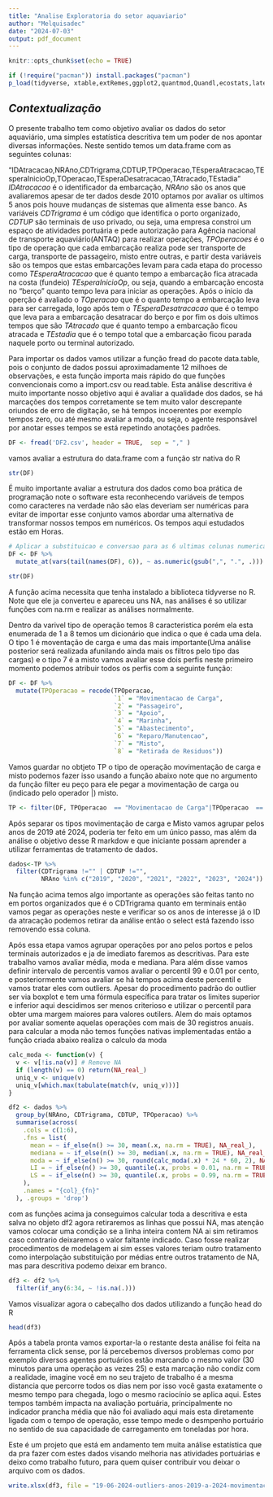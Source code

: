 ```yaml
---
title: "Analise Exploratoria do setor aquaviario"
author: "Melquisadec"
date: "2024-07-03"
output: pdf_document
---
```


```r
knitr::opts_chunk$set(echo = TRUE)
```



```r
if (!require("pacman")) install.packages("pacman")
p_load(tidyverse, xtable,extRemes,ggplot2,quantmod,Quandl,ecostats,latex2exp,readxl,openxlsx, data.table)

```

## *Contextualização* 
O presente trabalho tem como objetivo avaliar os dados do setor aquaviário, uma simples estatística descritiva tem um poder de nos apontar diversas informações. Neste sentido temos um data.frame com as seguintes colunas:

"IDAtracacao,NRAno,CDTrigrama,CDTUP,TPOperacao,TEsperaAtracacao,TEsperaInicioOp,TOperacao,TEsperaDesatracacao,TAtracado,TEstadia" *IDAtracacao* é o identificador da embarcação, *NRAno* são os anos que avaliaremos apesar de ter dados desde 2010 optamos por avaliar os ultimos 5 anos pois houve mudanças de sistemas que alimenta esse banco. As variáveis *CDTrigrama* é um código que identifica o porto organizado, *CDTUP* são terminais de uso privado, ou seja, uma empresa constroi um espaço de atividades portuária e pede autorização para Agência nacional de transporte aquaviário(ANTAQ) para realizar operações, *TPOperacoes* é o tipo de operação que cada embarcação realiza pode ser transporte de carga, transporte de passageiro, misto entre outras, e partir desta variáveis são os tempos que estas embarcações levam para cada etapa do processo como *TEsperaAtracacao* que é quanto tempo a embarcação fica atracada na costa (fundeio) *TEsperaInicioOp*, ou seja, quando a embarcação encosta no "berço" quanto tempo leva para iniciar as operações. Após o inicio da operção é avaliado o *TOperacao* que é o quanto tempo a embarcação leva para ser carregada, logo após tem o *TEsperaDesatracacao* que é o tempo que leva para a embarcação desatracar do berço e por fim os dois ultimos tempos que são *TAtracado* que é quanto tempo a embarcação ficou atracada e *TEstadia* que é o tempo total que a embarcação ficou parada naquele porto ou terminal autorizado.

Para importar os dados vamos utilizar a função fread do pacote data.table, pois o conjunto de dados possui aproximadamente 12 milhoes de observações, e esta função importa mais rápido do que funções convencionais como a import.csv ou read.table.
Esta análise descritiva é muito importante nosso objetivo aqui é avaliar a qualidade dos dados, se há marcações dos tempos corretamente se tem muito valor descrepante oriundos de erro de digitação, se há tempos incoerentes por exemplo tempos zero, ou até mesmo avaliar a moda, ou seja, o agente responsável por anotar esses tempos se está repetindo anotações padrões. 

```r
DF <- fread('DF2.csv', header = TRUE,  sep = "," )
```
vamos avaliar a estrutura do data.frame com a função str nativa do R
```r
str(DF)

```
É muito importante avaliar a estrutura dos dados como boa prática de programação note o software esta reconhecendo variáveis de tempos como caracteres na verdade não são elas deveriam ser numéricas para evitar de importar esse conjunto vamos abordar uma alternativa de transformar nossos tempos em numéricos.
Os tempos aqui estudados estão em Horas.
```r
# Aplicar a substituicao e conversao para as 6 ultimas colunas numericas
DF <- DF %>%
  mutate_at(vars(tail(names(DF), 6)), ~ as.numeric(gsub(",", ".", .)))

str(DF)
```

A função acima necessita que tenha instalado a biblioteca tidyverse no R. Note que ele ja converteu e apareceu uns NA, nas análises é so utilizar funções com na.rm e realizar as análises normalmente. 

Dentro da varivel tipo de operação temos 8 caracteristica porém ela esta enumerada de 1 a 8 temos um dicionário que indica o que é cada uma dela. O tipo 1 é moventação de carga e uma das mais importante(Uma análise posterior será realizada afunilando ainda mais os filtros pelo tipo das cargas) e o tipo 7 é a misto vamos avaliar esse dois perfis neste primeiro momento podemos atribuir todos os perfis com a seguinte função:

```r
DF <- DF %>%
  mutate(TPOperacao = recode(TPOperacao,
                             `1` = "Movimentacao de Carga",
                             `2` = "Passageiro",
                             `3` = "Apoio",
                             `4` = "Marinha",
                             `5` = "Abastecimento",
                             `6` = "Reparo/Manutencao",
                             `7` = "Misto",
                             `8` = "Retirada de Residuos"))

```
Vamos guardar no obtjeto TP o tipo de operação movimentação de carga e misto podemos fazer isso usando a função abaixo note que no argumento da função filter eu peço para ele pegar a movimentação de carga ou (indicado pelo operador |) misto.

```r
TP <- filter(DF, TPOperacao  == "Movimentacao de Carga"|TPOperacao  == "Misto")

```
Após separar os tipos movimentação de carga e Misto vamos agrupar pelos anos de 2019 até 2024, poderia ter feito em um único passo, mas além da análise o objetivo desse R markdow e que iniciante possam aprender a utilizar ferramentas de tratamento de dados.

```r
dados<-TP %>% 
  filter(CDTrigrama !="" | CDTUP !="",
         NRAno %in% c("2019", "2020", "2021", "2022", "2023", "2024")) %>% select(-IDAtracacao)
```
Na função acima temos algo importante as operações são feitas tanto no em portos organizados que é o CDTrigrama quanto em terminais então vamos pegar as operações neste e verificar so os anos de interesse já o ID da atracação podemos retirar da análise então o select está fazendo isso removendo essa coluna.

Após essa etapa vamos agrupar operações por ano pelos portos e pelos terminais autorizados e ja de imediato faremos as descritivas. 
Para este trabalho vamos avaliar média, moda e mediana. Para além disse vamos definir intervalo de percentis vamos avaliar o percentil 99 e 0.01 por cento, e posteriormente vamos avaliar se há tempos acima deste percentil e vamos tratar eles com outliers. Apesar do procedimento padrão do outlier ser via boxplot e tem uma fórmula específica para tratar os limites superior e inferior aqui descidimos ser menos criterioso e utilizar o percentil para obter uma margem maiores para valores outilers.
Alem do mais optamos por avaliar somente aquelas operações com mais de 30 registros anuais.
para calcular a moda não temos funções nativas implementadas então a função criada abaixo realiza o calculo da moda

```r
calc_moda <- function(v) {
  v <- v[!is.na(v)] # Remove NA
  if (length(v) == 0) return(NA_real_) 
  uniq_v <- unique(v)
  uniq_v[which.max(tabulate(match(v, uniq_v)))]
}
```


```r
df2 <- dados %>%
  group_by(NRAno, CDTrigrama, CDTUP, TPOperacao) %>%
  summarise(across(
    .cols = c(1:6),
    .fns = list(
      mean = ~ if_else(n() >= 30, mean(.x, na.rm = TRUE), NA_real_),
      mediana = ~ if_else(n() >= 30, median(.x, na.rm = TRUE), NA_real_),
      moda = ~ if_else(n() >= 30, round(calc_moda(.x) * 24 * 60, 2), NA_real_),
      LI = ~ if_else(n() >= 30, quantile(.x, probs = 0.01, na.rm = TRUE), NA_real_),
      LS = ~ if_else(n() >= 30, quantile(.x, probs = 0.99, na.rm = TRUE), NA_real_)
    ),
    .names = "{col}_{fn}"
  ), .groups = 'drop')
```

com as funções acima ja conseguimos calcular toda a descritiva e esta salva no objeto df2 agora retiraremos as linhas que possui NA, mas atenção vamos colocar uma condição se a linha inteira contem NA ai sim retiramos caso contrario deixaremos o valor faltante indicado. Caso fosse realizar procedimentos de modelagem ai sim esses valores teriam outro tratamento como interpolação substituição por médias entre outros tratamento de NA, mas para descritiva podemo deixar em branco.


```r
df3 <- df2 %>%
  filter(if_any(6:34, ~ !is.na(.)))
```
Vamos visualizar agora o cabeçalho dos dados utilizando a função head do R

```r
head(df3)
```
Após a tabela pronta vamos exportar-la o restante desta análise foi feita na ferramenta click sense, por lá percebemos diversos problemas como por exemplo diversos agentes portuários estão marcando o mesmo valor (30 minutos para uma operação as vezes 25) e esta marcação não condiz com a realidade, imagine você em no seu trajeto de trabalho é a mesma distancia que percorre todos os dias nem por isso você gasta exatamente o mesmo tempo para chegada, logo o mesmo raciocínio se aplica aqui. Estes tempos também impacta na avaliação portuária, principalmente no indicador prancha média que não foi avaliado aqui mais esta diretamente ligada com o tempo de operação, esse tempo mede o desmpenho portuário no sentido de sua capacidade de carregamento em toneladas por hora.

Este é um projeto que está em andamento tem muita análise estatística que da pra fazer com estes dados visando melhoria nas atividades portuárias e deixo como trabalho futuro, para quem quiser contribuir vou deixar o arquivo com os dados.





```r
write.xlsx(df3, file = "19-06-2024-outliers-anos-2019-a-2024-movimentacao-carga-e-misto.xlsx")

```

